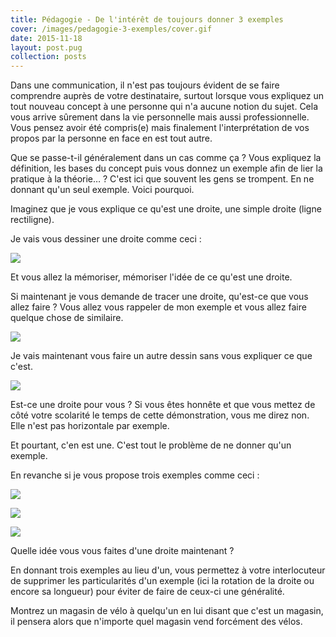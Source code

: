 ```yaml
---
title: Pédagogie - De l'intérêt de toujours donner 3 exemples
cover: /images/pedagogie-3-exemples/cover.gif
date: 2015-11-18
layout: post.pug
collection: posts
---
```


<style>
  .kud-Post-content img {
    width: 50%;
    display: block;
   ;
  }
</style>

Dans une communication, il n'est pas toujours évident de se faire comprendre auprès de votre destinataire, surtout lorsque vous expliquez un tout nouveau concept à une personne qui n'a aucune notion du sujet. Cela vous arrive sûrement dans la vie personnelle mais aussi professionnelle. Vous pensez avoir été compris(e) mais finalement l'interprétation de vos propos par la personne en face en est tout autre.

Que se passe-t-il généralement dans un cas comme ça ? Vous expliquez la définition, les bases du concept puis vous donnez un exemple afin de lier la pratique à la théorie… ? C'est ici que souvent les gens se trompent. En ne donnant qu'un seul exemple. Voici pourquoi.

Imaginez que je vous explique ce qu'est une droite, une simple droite (ligne rectiligne).

Je vais vous dessiner une droite comme ceci :

![](/images/pedagogie-3-exemples/1.png)

Et vous allez la mémoriser, mémoriser l'idée de ce qu'est une droite.

Si maintenant je vous demande de tracer une droite, qu'est-ce que vous allez faire ? Vous allez vous rappeler de mon exemple et vous allez faire quelque chose de similaire.

![](/images/pedagogie-3-exemples/2.png)

Je vais maintenant vous faire un autre dessin sans vous expliquer ce que c'est.

![](/images/pedagogie-3-exemples/3.png)

Est-ce une droite pour vous ? Si vous êtes honnête et que vous mettez de côté votre scolarité le temps de cette démonstration, vous me direz non. Elle n'est pas horizontale par exemple.

Et pourtant, c'en est une. C'est tout le problème de ne donner qu'un exemple.

En revanche si je vous propose trois exemples comme ceci :

![](/images/pedagogie-3-exemples/1.png)

![](/images/pedagogie-3-exemples/3.png)

![](/images/pedagogie-3-exemples/4.png)

Quelle idée vous vous faites d'une droite maintenant ?

En donnant trois exemples au lieu d'un, vous permettez à votre interlocuteur de supprimer les particularités d'un exemple (ici la rotation de la droite ou encore sa longueur) pour éviter de faire de ceux-ci une généralité.

Montrez un magasin de vélo à quelqu'un en lui disant que c'est un magasin, il pensera alors que n'importe quel magasin vend forcément des vélos.
